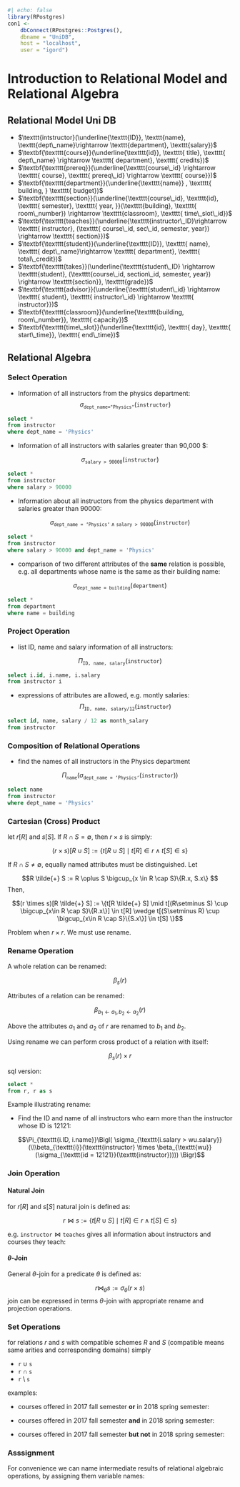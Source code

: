 ```r
#| echo: false
library(RPostgres)
con1 <- 
    dbConnect(RPostgres::Postgres(),
    dbname = "UniDB",
    host = "localhost",
    user = "igord")
```

# Introduction to Relational Model and Relational Algebra


## Relational Model Uni DB

* $\texttt{intstructor}(\underline{\texttt{ID}}, \texttt{name}, \texttt{dept\_name}\rightarrow
  \texttt{department}, \texttt{salary})$
* $\textbf{\textttt{course}}(\underline{\textttt{id}}, \textttt{ title}, \textttt{ dept\_name} \rightarrow \textttt{ department}, \textttt{  credits})$
* $\textbf{\textttt{prereq}}(\underline{\textttt{course\_id} \rightarrow \textttt{ course}, \textttt{ prereq\_id} \rightarrow \textttt{ course}})$
* $\textbf{\textttt{department}}(\underline{\textttt{name}} , \textttt{ building, } \textttt{ budget})$
* $\textbf{\textttt{section}}(\underline{\textttt{course\_id}, \textttt{id}, \textttt{ semester}, \textttt{ year, }}(\textttt{building}, \textttt{ room\_number}) \rightarrow \textttt{classroom}, \textttt{ time\_slot\_id})$
* $\textbf{\textttt{teaches}}(\underline{\textttt{instructor\_ID}\rightarrow \textttt{ instructor}, (\textttt{ course\_id, sec\_id, semester, year}) \rightarrow \textttt{ section}})$
* $\textbf{\textttt{student}}(\underline{\textttt{ID}}, \textttt{ name}, \textttt{ dept\_name}\rightarrow \textttt{ department}, \textttt{ total\_credit})$
* $\textbf{\textttt{takes}}(\underline{\textttt{student\_ID} \rightarrow \textttt{student}, (\textttt{course\_id, section\_id, semester, year}) \rightarrow \textttt{section}}, \textttt{grade})$
* $\textbf{\textttt{advisor}}(\underline{\textttt{student\_id} \rightarrow \textttt{ student}, \textttt{ instructor\_id} \rightarrow \textttt{ instructor}})$
* $\textbf{\textttt{classroom}}(\underline{\textttt{building, room\_number}}, \textttt{ capacity})$
* $\textbf{\textttt{time\_slot}}(\underline{\textttt{id}, \textttt{  day}, \textttt{  start\_time}}, \textttt{ end\_time})$

## Relational Algebra

### Select Operation

* Information of all instructors from the physics department:
$$\sigma_\texttt{dept\_name="Physics"}(\texttt{instructor})$$

```sql
select *
from instructor
where dept_name = 'Physics'
```

* Information of all instructors with salaries greater than 90,000 $:

$$\sigma_{\texttt{salary > 90000}}(\texttt{instructor})$$

```sql
select *
from instructor
where salary > 90000
```

* Information about all instructors from the physics department with salaries greater than 90000:

$$\sigma_{\texttt{dept\_name = 'Physics'} \wedge \texttt{salary > 90000}}(\texttt{instructor})$$

```sql
select *
from instructor
where salary > 90000 and dept_name = 'Physics'
```

* comparison of two different attributes of the **same** relation is possible, e.g. all departments whose name is the same as their building name:

$$\sigma_{\texttt{dept\_name = building}}(\texttt{department})$$

```sql
select *
from department
where name = building
```

### Project Operation

* list ID, name and salary information of all instructors:

$$\Pi_{\texttt{ID, name, salary}}(\texttt{instructor})$$

```sql
select i.id, i.name, i.salary
from instructor i
```

* expressions of attributes are allowed, e.g. montly salaries: 
$$\Pi_{\texttt{ID, name, salary/12}}(\texttt{instructor})$$

```sql
select id, name, salary / 12 as month_salary
from instructor
```

### Composition of Relational Operations 

* find the names of all instructors in the Physics department

$$\Pi_{\texttt{name}}(\sigma_{\texttt{dept\_name = 'Physics'}}(\texttt{instructor}))$$

```sql
select name
from instructor
where dept_name = 'Physics'
```

### Cartesian (Cross) Product

let $r[R]$ and $s[S]$. If $R \cap S = \emptyset$, then $r \times s$ is simply:

$$(r\times s)[R \cup S] := \{t[R \cup S] \mid t[R] \in r \wedge t[S] \in s\}$$

If $R \cap S \neq \emptyset$, equally named attributes must be distinguished. Let 

$$R \tilde{+} S := R \oplus S \bigcup_{x \in R \cap S}\{R.x, S.x\} $$ 
Then, 

$$(r \times s)[R \tilde{+} S] := \{t[R \tilde{+} S] \mid t[(R\setminus S) \cup \bigcup_{x\in R \cap S}\{R.x\}] \in t[R] \wedge t[(S\setminus R) \cup \bigcup_{x\in R \cap S}\{S.x\}] \in t[S] \}$$

Problem when $r \times r$. We must use rename.  

### Rename Operation

A whole relation can be renamed: 

$$\beta_{s}(r)$$

Attributes of a relation can be renamed: 

$$\beta_{b_1 \leftarrow a_1, b_2 \leftarrow a_2}(r)$$

Above the attributes $a_1$ and $a_2$ of $r$ are renamed to $b_1$ and $b_2$. 

Using rename we can perform cross product of a relation with itself:

$$\beta_{s}(r) \times r$$

sql version:

```sql
select *
from r, r as s
```

Example illustrating rename:

* Find the ID and name of all instructors who earn more than the instructor whose ID is 12121:

$$\Pi_{\texttt{i.ID, i.name}}\Bigl( \sigma_{\texttt{i.salary > wu.salary}} (\\\beta_{\texttt{i}}(\texttt{instructor} \times \beta_{\texttt{wu}}(\sigma_{\texttt{id = 12121}}(\texttt{instructor})))) \Bigr)$$


### Join Operation

#### Natural Join 

for $r[R]$ and $s[S]$ natural join is defined as:

$$r \bowtie s := \{t[R \cup S] \mid t[R] \in r \wedge t[S] \in s\}$$ 

e.g. $\texttt{instructor} \bowtie \texttt{teaches}$ gives all information about instructors and courses they teach:


#### $\theta$-Join

General $\theta$-join for a predicate $\theta$ is defined as:

$$r \bowtie_{\theta} s := \sigma_{\theta}(r \times s)$$
join can be expressed in terms $\theta$-join with appropriate rename and projection operations. 

### Set Operations

for relations $r$ and $s$ with compatible schemes $R$ and $S$ (compatible means same arities and corresponding domains) simply

* $\texttt{r} \cup \texttt{s}$ 
* $\texttt{r} \cap \texttt{s}$ 
* $\texttt{r} \setminus \texttt{s}$ 

examples:

* courses offered in 2017 fall semester **or** in 2018 spring semester:

\begin{align*}
&\Pi_{\texttt{course\_id}}(\sigma_{\texttt{semester = 'Fall'}\wedge\texttt{year = 2017}}(\texttt{section})) \cup\\
&\Pi_{\texttt{course\_id}}(\sigma_{\texttt{semester = 'Spring'}\wedge\texttt{year = 2018}}(\texttt{section})) 
\end{align*}

* courses offered in 2017 fall semester **and** in 2018 spring semester:

\begin{align*}
&\Pi_{\texttt{course\_id}}(\sigma_{\texttt{semester = 'Fall'}\wedge\texttt{year = 2017}}(\texttt{section})) \cap\\
&\Pi_{\texttt{course\_id}}(\sigma_{\texttt{semester = 'Spring'}\wedge\texttt{year = 2018}}(\texttt{section})) 
\end{align*}

* courses offered in 2017 fall semester **but not** in 2018 spring semester:

\begin{align*}
&\Pi_{\texttt{course\_id}}(\sigma_{\texttt{semester = 'Fall'}\wedge\texttt{year = 2017}}(\texttt{section})) \setminus\\
&\Pi_{\texttt{course\_id}}(\sigma_{\texttt{semester = 'Spring'}\wedge\texttt{year = 2018}}(\texttt{section})) 
\end{align*}


### Asssignment 

For convenience we can name intermediate results of relational algebraic operations, by assigning them
variable names:

\begin{align*}
& \texttt{r} := \Pi_{\texttt{course\_id}}(\sigma_{\texttt{semester = 'Fall'}\wedge\texttt{year = 2017}}(\texttt{section})) \\
& \texttt{s} := \Pi_{\texttt{course\_id}}(\sigma_{\texttt{semester = 'Spring'}\wedge\texttt{year = 2018}}(\texttt{section})) \\
& \texttt{r} \cup \texttt{s}
\end{align*}